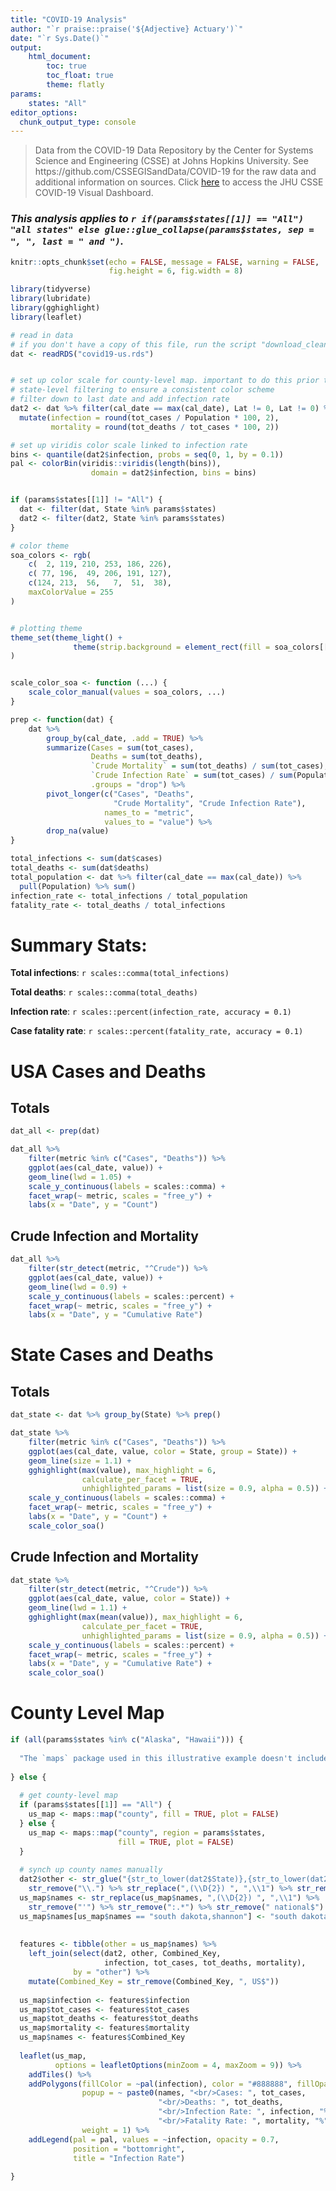 ```yaml
---
title: "COVID-19 Analysis"
author: "`r praise::praise('${Adjective} Actuary')`"
date: "`r Sys.Date()`"
output: 
    html_document:
        toc: true
        toc_float: true
        theme: flatly
params:
    states: "All"
editor_options: 
  chunk_output_type: console
---
```


> Data from the COVID-19 Data Repository by the Center for Systems Science and 
> Engineering (CSSE) at Johns Hopkins University. See https://github.com/CSSEGISandData/COVID-19 
> for the raw data and additional information on sources. 
> Click [here](https://www.arcgis.com/apps/opsdashboard/index.html#/bda7594740fd40299423467b48e9ecf6)
> to access the JHU CSSE COVID-19 Visual Dashboard.

### *This analysis applies to `r if(params$states[[1]] == "All") "all states" else glue::glue_collapse(params$states, sep = ", ", last = " and ")`.*

```r

knitr::opts_chunk$set(echo = FALSE, message = FALSE, warning = FALSE, 
                      fig.height = 6, fig.width = 8)

library(tidyverse)
library(lubridate)
library(gghighlight)
library(leaflet)

# read in data
# if you don't have a copy of this file, run the script "download_cleanup.R"
dat <- readRDS("covid19-us.rds")


# set up color scale for county-level map. important to do this prior to 
# state-level filtering to ensure a consistent color scheme
# filter down to last date and add infection rate
dat2 <- dat %>% filter(cal_date == max(cal_date), Lat != 0, Lat != 0) %>% 
  mutate(infection = round(tot_cases / Population * 100, 2),
         mortality = round(tot_deaths / tot_cases * 100, 2))

# set up viridis color scale linked to infection rate
bins <- quantile(dat2$infection, probs = seq(0, 1, by = 0.1))
pal <- colorBin(viridis::viridis(length(bins)), 
                  domain = dat2$infection, bins = bins)


if (params$states[[1]] != "All") {
  dat <- filter(dat, State %in% params$states)
  dat2 <- filter(dat2, State %in% params$states)
}

# color theme
soa_colors <- rgb(
    c(  2, 119, 210, 253, 186, 226),
    c( 77, 196,  49, 206, 191, 127),
    c(124, 213,  56,   7,  51,  38),
    maxColorValue = 255
)


# plotting theme
theme_set(theme_light() + 
              theme(strip.background = element_rect(fill = soa_colors[[1]]))
)


scale_color_soa <- function (...) {
    scale_color_manual(values = soa_colors, ...)
}

prep <- function(dat) {
    dat %>%
        group_by(cal_date, .add = TRUE) %>%
        summarize(Cases = sum(tot_cases),
                  Deaths = sum(tot_deaths),
                  `Crude Mortality` = sum(tot_deaths) / sum(tot_cases),
                  `Crude Infection Rate` = sum(tot_cases) / sum(Population),
                  .groups = "drop") %>%
        pivot_longer(c("Cases", "Deaths", 
                       "Crude Mortality", "Crude Infection Rate"), 
                     names_to = "metric", 
                     values_to = "value") %>% 
        drop_na(value)
}

```

```r
total_infections <- sum(dat$cases)
total_deaths <- sum(dat$deaths)
total_population <- dat %>% filter(cal_date == max(cal_date)) %>% 
  pull(Population) %>% sum()
infection_rate <- total_infections / total_population
fatality_rate <- total_deaths / total_infections

```

# Summary Stats:

**Total infections**: `r scales::comma(total_infections)`

**Total deaths**: `r scales::comma(total_deaths)`

**Infection rate**: `r scales::percent(infection_rate, accuracy = 0.1)`

**Case fatality rate**: `r scales::percent(fatality_rate, accuracy = 0.1)`


# USA Cases and Deaths {.tabset}

## Totals

```r

dat_all <- prep(dat)

dat_all %>%
    filter(metric %in% c("Cases", "Deaths")) %>% 
    ggplot(aes(cal_date, value)) +
    geom_line(lwd = 1.05) +
    scale_y_continuous(labels = scales::comma) +
    facet_wrap(~ metric, scales = "free_y") + 
    labs(x = "Date", y = "Count")

```

## Crude Infection and Mortality

```r

dat_all %>%
    filter(str_detect(metric, "^Crude")) %>% 
    ggplot(aes(cal_date, value)) +
    geom_line(lwd = 0.9) +
    scale_y_continuous(labels = scales::percent) +
    facet_wrap(~ metric, scales = "free_y") + 
    labs(x = "Date", y = "Cumulative Rate")

```



# State Cases and Deaths {.tabset}

## Totals

```r

dat_state <- dat %>% group_by(State) %>% prep()

dat_state %>%
    filter(metric %in% c("Cases", "Deaths")) %>% 
    ggplot(aes(cal_date, value, color = State, group = State)) +
    geom_line(size = 1.1) +
    gghighlight(max(value), max_highlight = 6, 
                calculate_per_facet = TRUE, 
                unhighlighted_params = list(size = 0.9, alpha = 0.5)) + 
    scale_y_continuous(labels = scales::comma) +
    facet_wrap(~ metric, scales = "free_y") + 
    labs(x = "Date", y = "Count") + 
    scale_color_soa()

```


## Crude Infection and Mortality

```r

dat_state %>%
    filter(str_detect(metric, "^Crude")) %>% 
    ggplot(aes(cal_date, value, color = State)) +
    geom_line(lwd = 1.1) +
    gghighlight(max(mean(value)), max_highlight = 6, 
                calculate_per_facet = TRUE, 
                unhighlighted_params = list(size = 0.9, alpha = 0.5)) + 
    scale_y_continuous(labels = scales::percent) +
    facet_wrap(~ metric, scales = "free_y") + 
    labs(x = "Date", y = "Cumulative Rate") + 
    scale_color_soa()

```


# County Level Map

```r

if (all(params$states %in% c("Alaska", "Hawaii"))) {
  
  "The `maps` package used in this illustrative example doesn't include county-level detail on Alaska and Hawaii. This package was selected because it has small shape files that do not take long to render. Other packages like tigris include county-level shape files for all states with a higher level of detail."
  
} else {
  
  # get county-level map
  if (params$states[[1]] == "All") {
    us_map <- maps::map("county", fill = TRUE, plot = FALSE)
  } else {
    us_map <- maps::map("county", region = params$states, 
                        fill = TRUE, plot = FALSE)
  }
  
  # synch up county names manually
  dat2$other <- str_glue("{str_to_lower(dat2$State)},{str_to_lower(dat2$County)}") %>% 
    str_remove("\\.") %>% str_replace(",(\\D{2}) ", ",\\1") %>% str_remove("'")
  us_map$names <- str_replace(us_map$names, ",(\\D{2}) ", ",\\1") %>% 
    str_remove("'") %>% str_remove(":.*") %>% str_remove(" national$")
  us_map$names[us_map$names == "south dakota,shannon"] <- "south dakota,oglala lakota"
  
  
  features <- tibble(other = us_map$names) %>% 
    left_join(select(dat2, other, Combined_Key, 
                     infection, tot_cases, tot_deaths, mortality), 
              by = "other") %>% 
    mutate(Combined_Key = str_remove(Combined_Key, ", US$"))
  
  us_map$infection <- features$infection
  us_map$tot_cases <- features$tot_cases
  us_map$tot_deaths <- features$tot_deaths
  us_map$mortality <- features$mortality
  us_map$names <- features$Combined_Key
  
  leaflet(us_map, 
          options = leafletOptions(minZoom = 4, maxZoom = 9)) %>% 
    addTiles() %>% 
    addPolygons(fillColor = ~pal(infection), color = "#888888", fillOpacity = 0.7,
                popup = ~ paste0(names, "<br/>Cases: ", tot_cases,
                                 "<br/>Deaths: ", tot_deaths,
                                 "<br/>Infection Rate: ", infection, "%",
                                 "<br/>Fatality Rate: ", mortality, "%"),
                weight = 1) %>% 
    addLegend(pal = pal, values = ~infection, opacity = 0.7,
              position = "bottomright",
              title = "Infection Rate")
  
}
```


